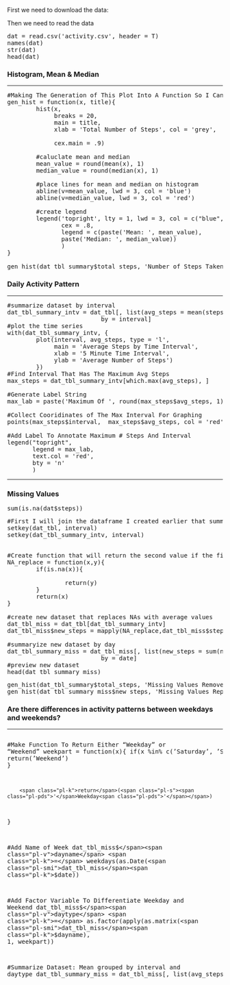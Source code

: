 <p>First we need to download the data: </p>


<p>Then we need to read the data</p>

<div class="highlight highlight-source-r"><pre><span class="pl-v">dat</span> <span class="pl-k">=</span> read.csv(<span class="pl-s"><span class="pl-pds">'</span>activity.csv<span class="pl-pds">'</span></span>, <span class="pl-v">header</span> <span class="pl-k">=</span> <span class="pl-c1">T</span>)
names(<span class="pl-smi">dat</span>)
str(<span class="pl-smi">dat</span>)
head(<span class="pl-smi">dat</span>)</pre></div>

<h3><a id="user-content-Histogram, Mean and Median" class="anchor" href="#Histogram, Mean and Median" aria-hidden="true"><span aria-hidden="true" class="octicon octicon-link"></span></a>Histogram, Mean &amp; Median</h3>

<hr>


<div class="highlight highlight-source-r"><pre><span class="pl-c">#Making The Generation of This Plot Into A Function So I Can Re-use Later</span>
<span class="pl-v">gen_hist</span> <span class="pl-k">=</span> <span class="pl-k">function</span>(<span class="pl-smi">x</span>, <span class="pl-smi">title</span>){
        hist(<span class="pl-smi">x</span>, 
             <span class="pl-v">breaks</span> <span class="pl-k">=</span> <span class="pl-c1">20</span>,
             <span class="pl-v">main</span> <span class="pl-k">=</span> <span class="pl-smi">title</span>,
             <span class="pl-v">xlab</span> <span class="pl-k">=</span> <span class="pl-s"><span class="pl-pds">'</span>Total Number of Steps<span class="pl-pds">'</span></span>, <span class="pl-v">col</span> <span class="pl-k">=</span> <span class="pl-s"><span class="pl-pds">'</span>grey<span class="pl-pds">'</span></span>,

             <span class="pl-v">cex.main</span> <span class="pl-k">=</span> .<span class="pl-c1">9</span>)

        <span class="pl-c">#caluclate mean and median</span>
        <span class="pl-v">mean_value</span> <span class="pl-k">=</span> round(mean(<span class="pl-smi">x</span>), <span class="pl-c1">1</span>)
        <span class="pl-v">median_value</span> <span class="pl-k">=</span> round(median(<span class="pl-smi">x</span>), <span class="pl-c1">1</span>)

        <span class="pl-c">#place lines for mean and median on histogram</span>
        abline(<span class="pl-v">v</span><span class="pl-k">=</span><span class="pl-smi">mean_value</span>, <span class="pl-v">lwd</span> <span class="pl-k">=</span> <span class="pl-c1">3</span>, <span class="pl-v">col</span> <span class="pl-k">=</span> <span class="pl-s"><span class="pl-pds">'</span>blue<span class="pl-pds">'</span></span>)
        abline(<span class="pl-v">v</span><span class="pl-k">=</span><span class="pl-smi">median_value</span>, <span class="pl-v">lwd</span> <span class="pl-k">=</span> <span class="pl-c1">3</span>, <span class="pl-v">col</span> <span class="pl-k">=</span> <span class="pl-s"><span class="pl-pds">'</span>red<span class="pl-pds">'</span></span>)

        <span class="pl-c">#create legend</span>
        legend(<span class="pl-s"><span class="pl-pds">'</span>topright<span class="pl-pds">'</span></span>, <span class="pl-v">lty</span> <span class="pl-k">=</span> <span class="pl-c1">1</span>, <span class="pl-v">lwd</span> <span class="pl-k">=</span> <span class="pl-c1">3</span>, <span class="pl-v">col</span> <span class="pl-k">=</span> c(<span class="pl-s"><span class="pl-pds">"</span>blue<span class="pl-pds">"</span></span>, <span class="pl-s"><span class="pl-pds">"</span>red<span class="pl-pds">"</span></span>),
               <span class="pl-v">cex</span> <span class="pl-k">=</span> .<span class="pl-c1">8</span>, 
               <span class="pl-v">legend</span> <span class="pl-k">=</span> c(paste(<span class="pl-s"><span class="pl-pds">'</span>Mean: <span class="pl-pds">'</span></span>, <span class="pl-smi">mean_value</span>),
               paste(<span class="pl-s"><span class="pl-pds">'</span>Median: <span class="pl-pds">'</span></span>, <span class="pl-smi">median_value</span>))
               )
}

gen_hist(<span class="pl-smi">dat_tbl_summary</span><span class="pl-k">$</span><span class="pl-smi">total_steps</span>, <span class="pl-s"><span class="pl-pds">'</span>Number of Steps Taken Per Day<span class="pl-pds">'</span></span>)</pre></div>

<h3><a id="user-content-daily-activity-pattern" class="anchor" href="#daily-activity-pattern" aria-hidden="true"><span aria-hidden="true" class="octicon octicon-link"></span></a>Daily Activity Pattern</h3>

<hr>

<div class="highlight highlight-source-r"><pre><span class="pl-c">#summarize dataset by interval</span>
<span class="pl-v">dat_tbl_summary_intv</span> <span class="pl-k">=</span> <span class="pl-smi">dat_tbl</span>[, <span class="pl-k">list</span>(<span class="pl-v">avg_steps</span> <span class="pl-k">=</span> mean(<span class="pl-smi">steps</span>, <span class="pl-v">na.rm</span> <span class="pl-k">=</span> <span class="pl-c1">T</span>)), 
                          <span class="pl-v">by</span> <span class="pl-k">=</span> <span class="pl-smi">interval</span>]
<span class="pl-c">#plot the time series</span>
with(<span class="pl-smi">dat_tbl_summary_intv</span>, {
        plot(<span class="pl-smi">interval</span>, <span class="pl-smi">avg_steps</span>, <span class="pl-v">type</span> <span class="pl-k">=</span> <span class="pl-s"><span class="pl-pds">'</span>l<span class="pl-pds">'</span></span>,
             <span class="pl-v">main</span> <span class="pl-k">=</span> <span class="pl-s"><span class="pl-pds">'</span>Average Steps by Time Interval<span class="pl-pds">'</span></span>,
             <span class="pl-v">xlab</span> <span class="pl-k">=</span> <span class="pl-s"><span class="pl-pds">'</span>5 Minute Time Interval<span class="pl-pds">'</span></span>,
             <span class="pl-v">ylab</span> <span class="pl-k">=</span> <span class="pl-s"><span class="pl-pds">'</span>Average Number of Steps<span class="pl-pds">'</span></span>)
        })
<span class="pl-c">#Find Interval That Has The Maximum Avg Steps</span>
<span class="pl-v">max_steps</span> <span class="pl-k">=</span> <span class="pl-smi">dat_tbl_summary_intv</span>[which.max(<span class="pl-smi">avg_steps</span>), ]

<span class="pl-c">#Generate Label String</span>
<span class="pl-v">max_lab</span> <span class="pl-k">=</span> paste(<span class="pl-s"><span class="pl-pds">'</span>Maximum Of <span class="pl-pds">'</span></span>, round(<span class="pl-smi">max_steps</span><span class="pl-k">$</span><span class="pl-smi">avg_steps</span>, <span class="pl-c1">1</span>), <span class="pl-s"><span class="pl-pds">'</span> Steps <span class="pl-cce">\n</span> On <span class="pl-pds">'</span></span>, <span class="pl-smi">max_steps</span><span class="pl-k">$</span><span class="pl-smi">interval</span>, <span class="pl-s"><span class="pl-pds">'</span>th Time Interval<span class="pl-pds">'</span></span>, <span class="pl-v">sep</span> <span class="pl-k">=</span> <span class="pl-s"><span class="pl-pds">'</span><span class="pl-pds">'</span></span>)

<span class="pl-c">#Collect Cooridinates of The Max Interval For Graphing</span>
points(<span class="pl-smi">max_steps</span><span class="pl-k">$</span><span class="pl-smi">interval</span>,  <span class="pl-smi">max_steps</span><span class="pl-k">$</span><span class="pl-smi">avg_steps</span>, <span class="pl-v">col</span> <span class="pl-k">=</span> <span class="pl-s"><span class="pl-pds">'</span>red<span class="pl-pds">'</span></span>, <span class="pl-v">lwd</span> <span class="pl-k">=</span> <span class="pl-c1">3</span>, <span class="pl-v">pch</span> <span class="pl-k">=</span> <span class="pl-c1">19</span>)

<span class="pl-c">#Add Label To Annotate Maximum # Steps And Interval</span>
legend(<span class="pl-s"><span class="pl-pds">"</span>topright<span class="pl-pds">"</span></span>,
       <span class="pl-v">legend</span> <span class="pl-k">=</span> <span class="pl-smi">max_lab</span>,
       <span class="pl-v">text.col</span> <span class="pl-k">=</span> <span class="pl-s"><span class="pl-pds">'</span>red<span class="pl-pds">'</span></span>,
       <span class="pl-v">bty</span> <span class="pl-k">=</span> <span class="pl-s"><span class="pl-pds">'</span>n<span class="pl-pds">'</span></span>
       )
</pre></div>

<hr>

<h3><a id="user-content-missing-values" class="anchor" href="#missing-values" aria-hidden="true"><span aria-hidden="true" class="octicon octicon-link"></span></a>Missing Values</h3>



<div class="highlight highlight-source-r"><pre>sum(is.na(<span class="pl-smi">dat</span><span class="pl-k">$</span><span class="pl-smi">steps</span>))</pre></div>


<div class="highlight highlight-source-r"><pre><span class="pl-c">#First I will join the dataframe I created earlier that summarizes the average number of steps per interval to the original dataset</span>
setkey(<span class="pl-smi">dat_tbl</span>, <span class="pl-smi">interval</span>)
setkey(<span class="pl-smi">dat_tbl_summary_intv</span>, <span class="pl-smi">interval</span>)


<span class="pl-c">#Create function that will return the second value if the first value is NA</span>
<span class="pl-v">NA_replace</span> <span class="pl-k">=</span> <span class="pl-k">function</span>(<span class="pl-smi">x</span>,<span class="pl-smi">y</span>){
        <span class="pl-k">if</span>(is.na(<span class="pl-smi">x</span>)){

                <span class="pl-k">return</span>(<span class="pl-smi">y</span>)
        }
        <span class="pl-k">return</span>(<span class="pl-smi">x</span>)
}

<span class="pl-c">#create new dataset that replaces NAs with average values</span>
<span class="pl-v">dat_tbl_miss</span> <span class="pl-k">=</span> <span class="pl-smi">dat_tbl</span>[<span class="pl-smi">dat_tbl_summary_intv</span>]
<span class="pl-smi">dat_tbl_miss</span><span class="pl-k">$</span><span class="pl-v">new_steps</span> <span class="pl-k">=</span> mapply(<span class="pl-smi">NA_replace</span>,<span class="pl-smi">dat_tbl_miss</span><span class="pl-k">$</span><span class="pl-smi">steps</span>, <span class="pl-smi">dat_tbl_miss</span><span class="pl-k">$</span><span class="pl-smi">avg_steps</span>)

<span class="pl-c">#summaryize new dataset by day</span>
<span class="pl-v">dat_tbl_summary_miss</span> <span class="pl-k">=</span> <span class="pl-smi">dat_tbl_miss</span>[, <span class="pl-k">list</span>(<span class="pl-v">new_steps</span> <span class="pl-k">=</span> sum(<span class="pl-smi">new_steps</span>, <span class="pl-v">na.rm</span> <span class="pl-k">=</span> <span class="pl-c1">T</span>)), 
                          <span class="pl-v">by</span> <span class="pl-k">=</span> <span class="pl-smi">date</span>]
<span class="pl-c">#preview new dataset</span>
head(<span class="pl-smi">dat_tbl_summary_miss</span>)</pre></div>



<div class="highlight highlight-source-r"><pre>gen_hist(<span class="pl-smi">dat_tbl_summary</span><span class="pl-k">$</span><span class="pl-smi">total_steps</span>, <span class="pl-s"><span class="pl-pds">'</span>Missing Values Removed<span class="pl-pds">'</span></span>)
gen_hist(<span class="pl-smi">dat_tbl_summary_miss</span><span class="pl-k">$</span><span class="pl-smi">new_steps</span>, <span class="pl-s"><span class="pl-pds">'</span>Missing Values Replaced With <span class="pl-cce">\n</span> Mean For Interval<span class="pl-pds">'</span></span>)
</pre></div>



<h3><a id="user-content-are-there-differences-in-activity-patterns-between-weekdays-and-weekends" class="anchor" href="#are-there-differences-in-activity-patterns-between-weekdays-and-weekends" aria-hidden="true"><span aria-hidden="true" class="octicon octicon-link"></span></a>Are there differences in activity patterns between weekdays and weekends?</h3>

<hr>



<div class="highlight highlight-source-r"><pre><span class="pl-c">#Make Function To Return Either "Weekday" or "Weekend"</span>
<span class="pl-v">weekpart</span> <span class="pl-k">=</span> <span class="pl-k">function</span>(<span class="pl-smi">x</span>){
        <span class="pl-k">if</span>(<span class="pl-smi">x</span> <span class="pl-k">%in%</span> c(<span class="pl-s"><span class="pl-pds">'</span>Saturday<span class="pl-pds">'</span></span>, <span class="pl-s"><span class="pl-pds">'</span>Sunday<span class="pl-pds">'</span></span>)){
                <span class="pl-k">return</span>(<span class="pl-s"><span class="pl-pds">'</span>Weekend<span class="pl-pds">'</span></span>)
        }

        <span class="pl-k">return</span>(<span class="pl-s"><span class="pl-pds">'</span>Weekday<span class="pl-pds">'</span></span>)
}

<span class="pl-c">#Add Name of Week</span>
<span class="pl-smi">dat_tbl_miss</span><span class="pl-k">$</span><span class="pl-v">dayname</span> <span class="pl-k">=</span> weekdays(as.Date(<span class="pl-smi">dat_tbl_miss</span><span class="pl-k">$</span><span class="pl-smi">date</span>))

<span class="pl-c">#Add Factor Variable To Differentiate Weekday and Weekend</span>
<span class="pl-smi">dat_tbl_miss</span><span class="pl-k">$</span><span class="pl-v">daytype</span> <span class="pl-k">=</span> as.factor(apply(as.matrix(<span class="pl-smi">dat_tbl_miss</span><span class="pl-k">$</span><span class="pl-smi">dayname</span>), <span class="pl-c1">1</span>, <span class="pl-smi">weekpart</span>))

<span class="pl-c">#Summarize Dataset: Mean grouped by interval and daytype</span>
<span class="pl-v">dat_tbl_summary_miss</span> <span class="pl-k">=</span> <span class="pl-smi">dat_tbl_miss</span>[, <span class="pl-k">list</span>(<span class="pl-v">avg_steps</span> <span class="pl-k">=</span> mean(<span class="pl-smi">new_steps</span>, <span class="pl-v">na.rm</span> <span class="pl-k">=</span> <span class="pl-c1">T</span>)), 
                          <span class="pl-v">by</span> <span class="pl-k">=</span> <span class="pl-k">list</span>(<span class="pl-smi">interval</span>, <span class="pl-smi">daytype</span>)]

